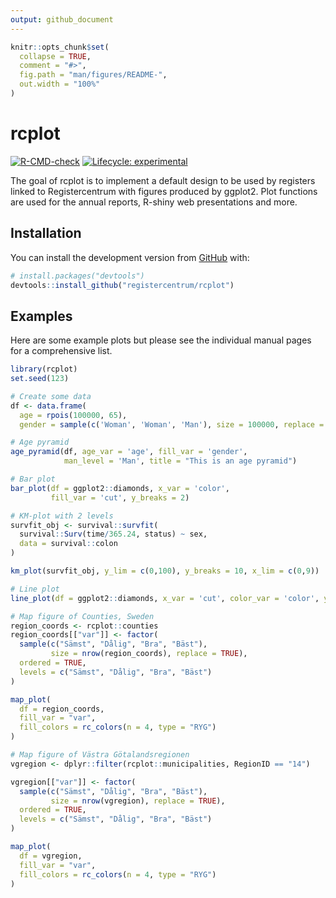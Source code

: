 ```yaml
---
output: github_document
---
```

<!-- README.md is generated from README.Rmd. Please edit that file -->

```r
knitr::opts_chunk$set(
  collapse = TRUE,
  comment = "#>",
  fig.path = "man/figures/README-",
  out.width = "100%"
)
```

# rcplot

<!-- badges: start -->
[![R-CMD-check](https://github.com/registercentrum/rcplot/workflows/R-CMD-check/badge.svg)](https://github.com/registercentrum/rcplot/actions)
[![Lifecycle: experimental](https://img.shields.io/badge/lifecycle-experimental-orange.svg)](https://lifecycle.r-lib.org/articles/stages.html#experimental)
<!-- badges: end -->

The goal of rcplot is to implement a default design to be used by registers linked to Registercentrum with figures produced by ggplot2. Plot functions are used for the annual reports, R-shiny web presentations and more.

## Installation

You can install the development version from [GitHub](https://github.com/) with:

``` r
# install.packages("devtools")
devtools::install_github("registercentrum/rcplot")
```

## Examples

Here are some example plots but please see the individual manual pages for a comprehensive list.

```r
library(rcplot)
set.seed(123)

# Create some data
df <- data.frame(
  age = rpois(100000, 65),
  gender = sample(c('Woman', 'Woman', 'Man'), size = 100000, replace = TRUE))

# Age pyramid
age_pyramid(df, age_var = 'age', fill_var = 'gender',
            man_level = 'Man', title = "This is an age pyramid")

# Bar plot
bar_plot(df = ggplot2::diamonds, x_var = 'color',
         fill_var = 'cut', y_breaks = 2)

# KM-plot with 2 levels
survfit_obj <- survival::survfit(
  survival::Surv(time/365.24, status) ~ sex,
  data = survival::colon
)

km_plot(survfit_obj, y_lim = c(0,100), y_breaks = 10, x_lim = c(0,9))

# Line plot
line_plot(df = ggplot2::diamonds, x_var = 'cut', color_var = 'color', y_breaks = 2)

# Map figure of Counties, Sweden
region_coords <- rcplot::counties
region_coords[["var"]] <- factor(
  sample(c("Sämst", "Dålig", "Bra", "Bäst"),
         size = nrow(region_coords), replace = TRUE),
  ordered = TRUE,
  levels = c("Sämst", "Dålig", "Bra", "Bäst")
)

map_plot(
  df = region_coords,
  fill_var = "var",
  fill_colors = rc_colors(n = 4, type = "RYG")
)

# Map figure of Västra Götalandsregionen
vgregion <- dplyr::filter(rcplot::municipalities, RegionID == "14")

vgregion[["var"]] <- factor(
  sample(c("Sämst", "Dålig", "Bra", "Bäst"),
         size = nrow(vgregion), replace = TRUE),
  ordered = TRUE,
  levels = c("Sämst", "Dålig", "Bra", "Bäst")
)

map_plot(
  df = vgregion,
  fill_var = "var",
  fill_colors = rc_colors(n = 4, type = "RYG")
)
```

